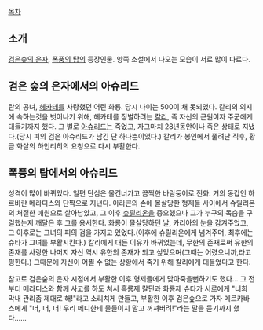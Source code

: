 [[목차]]

== 소개 ==
[[검은숲의 은자]], [[폭풍의 탑]]의 등장인물. 양쪽 소설에서 나오는 모습이 서로 많이 다르다.

== 검은 숲의 은자에서의 아슈리드 ==
란의 공녀, [[헤카테]]를 사랑했던 어린 화룡. 당시 나이는 500이 채 못되었다.
칼리의 의지에 속하는것을 벗어나기 위해, 헤카테를 징벌하려는 [[칼리]], 즉 자신의 근원이자 주군에게 대들기까지 했다. 그 벌로 [[아슈리드]]는 죽었고, 자그마치 28년동안이나 죽은 상태로 지냈다.(당시 피의 검은 아슈리드가 남긴 단 하나뿐이었다.)
칼리가 봉인에서 풀려난 직후, 황금 화살의 하인리히의 요청으로 다시 부활한다.

== 폭풍의 탑에서의 아슈리드 ==
성격이 많이 바뀌었다. 일편 단심은 물건너가고 끔찍한 바람둥이로 진화.
거의 동갑인 하르바란 메라디스와 단짝으로 지낸다.
아라콘의 손에 몰살당한 형제들 사이에서 슈릴리온의 처절한 애원으로 살아남았고, 그 이후 [[슈릴리온]]을 증오했으나 그가 누구의 목숨을 구걸했는지 깨달은 후 그를 용서한다.
화룡이 몰살당하던 날, 카리아의 눈을 감겨주었고, 그 이후로는 그녀의 피의 검을 가지고 있었다.(이후에 슈릴리온에게 넘겨주며, 최후에는 슈타가 그녀를 부활시킨다.)
칼리에게 대든 이유가 바뀌었는데, 무한의 존재로써 유한의 존재를 사랑한 나머지 자신 역시 유한의 존재가 되고 싶었으며(그때는 어렸으니까,라고 평한다.) 그때문에 자신이 어쩔 수 없는 상황에서 죽기 위해 칼리에게 대들었다고 한다.
 
참고로 검은숲의 은자 시점에서 부활한 이후 형제들에게 맞아죽을뻔하기도 했다... 그 전부터 메라디스와 함께 사고를 하도 쳐서 흑룡제 칼딘과 화룡제 슈타가 서로에게 "너희 막내 관리좀 제대로 해!"라고 소리치게 만들고, 부활한 이후 검은숲으로 가자 메르카바스에게 "너, 너, 너! 우리 메디한테 물들이지 말고 꺼져버려!"라는 말을 듣기까지 했다......
